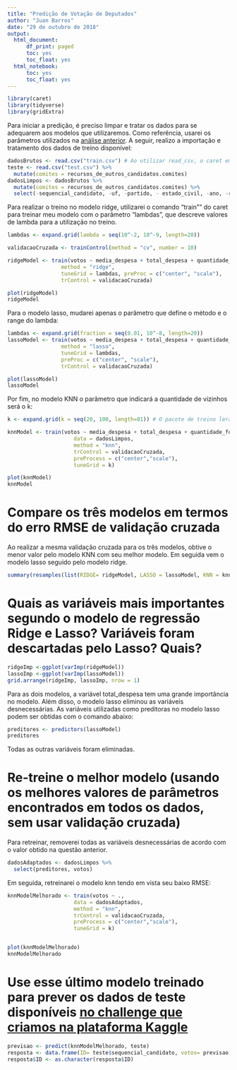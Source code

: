 ```yaml
---
title: "Predição de Votação de Deputados"
author: "Juan Barros"
date: "29 de outubro de 2018"
output:
  html_document:
      df_print: paged
      toc: yes
      toc_float: yes
  html_notebook:
      toc: yes
      toc_float: yes
---
```


```r
library(caret)
library(tidyverse)
library(gridExtra)
```

Para iniciar a predição, é preciso limpar e tratar os dados para se adequarem aos modelos que utilizaremos.
Como referência, usarei os parâmetros utilizados na [análise anterior](https://rpubs.com/JuanBarros/lab2).
A seguir, realizo a importação e tratamento dos dados de treino disponível:

```r
dadosBrutos <- read.csv("train.csv") # Ao utilizar read_csv, o caret emite um erro
teste <- read.csv("test.csv") %>% 
  mutate(comites = recursos_de_outros_candidatos.comites)
dadosLimpos <- dadosBrutos %>% 
  mutate(comites = recursos_de_outros_candidatos.comites) %>% 
  select(-sequencial_candidato, -uf, -partido, - estado_civil, -ano, -recursos_de_outros_candidatos.comites)

```


Para realizar o treino no modelo ridge, utilizarei o comando "train"" do caret para treinar meu modelo com o parâmetro "lambdas", que descreve valores de lambda para a utilização no treino.
```r

lambdas <- expand.grid(lambda = seq(10^-2, 10^-9, length=20))

validacaoCruzada <- trainControl(method = "cv", number = 10)

ridgeModel <- train(votos ~ media_despesa + total_despesa + quantidade_fornecedores + quantidade_despesas + recursos_de_partido_politico + recursos_proprios + recursos_de_pessoas_juridicas + recursos_de_pessoas_fisicas + comites + media_receita + total_receita + quantidade_doadores + quantidade_doacoes, data = dadosLimpos, 
                 method = "ridge", 
                 tuneGrid = lambdas, preProc = c("center", "scale"),
                 trControl = validacaoCruzada)

plot(ridgeModel)
ridgeModel
```

Para o modelo lasso, mudarei apenas o parâmetro que define o método e o range do lambda:

```r
lambdas <- expand.grid(fraction = seq(0.01, 10^-8, length=20))
lassoModel <- train(votos ~ media_despesa + total_despesa + quantidade_fornecedores + quantidade_despesas + recursos_de_partido_politico + recursos_proprios + recursos_de_pessoas_juridicas + recursos_de_pessoas_fisicas + comites + media_receita + total_receita + quantidade_doadores + quantidade_doacoes, data = dadosLimpos, 
                 method = "lasso", 
                 tuneGrid = lambdas,
                 preProc = c("center", "scale"),
                 trControl = validacaoCruzada)

plot(lassoModel)
lassoModel
```

Por fim, no modelo KNN o parâmetro que indicará a quantidade de vizinhos será o k:
```r

k <- expand.grid(k = seq(20, 100, length=81)) # O pacote de treino lerá a coluna "k" para extrair o valor dos vizinhos

knnModel <- train(votos ~ media_despesa + total_despesa + quantidade_fornecedores + quantidade_despesas + recursos_de_partido_politico + recursos_proprios + recursos_de_pessoas_juridicas + recursos_de_pessoas_fisicas + comites + media_receita + total_receita + quantidade_doadores + quantidade_doacoes,
                     data = dadosLimpos,
                     method = "knn",
                     trControl = validacaoCruzada,
                     preProcess = c("center","scale"),
                     tuneGrid = k)

plot(knnModel)
knnModel
```

# Compare os três modelos em termos do erro RMSE de validação cruzada

Ao realizar a mesma validação cruzada para os três modelos, obtive o menor valor pelo modelo KNN com seu melhor modelo. Em seguida vem o modelo lasso seguido pelo modelo ridge.
```r
summary(resamples(list(RIDGE= ridgeModel, LASSO = lassoModel, KNN = knnModel)))
```

# Quais as variáveis mais importantes segundo o modelo de regressão Ridge e Lasso? Variáveis foram descartadas pelo Lasso? Quais?
```r
ridgeImp <-ggplot(varImp(ridgeModel))
lassoImp <-ggplot(varImp(lassoModel))
grid.arrange(ridgeImp, lassoImp, nrow = 1)

```

Para as dois modelos, a variável total_despesa tem uma grande importância no modelo.
Além disso, o modelo lasso eliminou as variáveis desnecessárias. As variáveis utilizadas como preditoras no modelo lasso podem ser obtidas com o comando abaixo:
```r
preditores <- predictors(lassoModel)
preditores
```

Todas as outras variáveis foram eliminadas.

# Re-treine o melhor modelo (usando os melhores valores de parâmetros encontrados em todos os dados, sem usar validação cruzada)

Para retreinar, removerei todas as variáveis desnecessárias de acordo com o valor obtido na questão anterior.
```r
dadosAdaptados <- dadosLimpos %>% 
  select(preditores, votos)
```

Em seguida, retreinarei o modelo knn tendo em vista seu baixo RMSE:
```r
knnModelMelhorado <- train(votos ~ .,
                     data = dadosAdaptados,
                     method = "knn",
                     trControl = validacaoCruzada,
                     preProcess = c("center","scale"),
                     tuneGrid = k)


plot(knnModelMelhorado)
knnModelMelhorado
```

# Use esse último modelo treinado para prever os dados de teste disponíveis [no challenge que criamos na plataforma Kaggle](https://www.kaggle.com/c/ufcg-cdp-20182)
```r
previsao <- predict(knnModelMelhorado, teste)
resposta <- data.frame(ID= teste$sequencial_candidato, votos= previsao)
resposta$ID <- as.character(resposta$ID)
```
